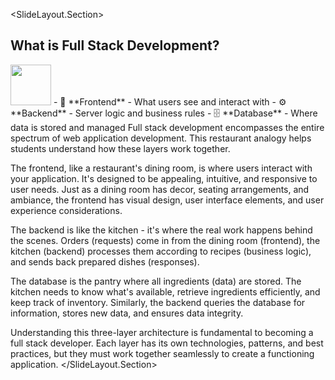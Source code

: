 
<SlideLayout.Section>
## What is Full Stack Development?

<FlexBox flexDirection="row">
  <Image height="65vh" src="https://ctp-presentation-media.s3.us-east-2.amazonaws.com/Full+Stack+Web+Development+-+visual+selection.svg" />

<FlexBox flexDirection="column" alignItems="flex-start">
  - 🎨 **Frontend** - What users see and interact with
  - ⚙️ **Backend** - Server logic and business rules
  - 🗄️ **Database** - Where data is stored and managed
</FlexBox>
</FlexBox>

<Notes>
Full stack development encompasses the entire spectrum of web application development. This restaurant analogy helps students understand how these layers work together.

The frontend, like a restaurant's dining room, is where users interact with your application. It's designed to be appealing, intuitive, and responsive to user needs. Just as a dining room has decor, seating arrangements, and ambiance, the frontend has visual design, user interface elements, and user experience considerations.

The backend is like the kitchen - it's where the real work happens behind the scenes. Orders (requests) come in from the dining room (frontend), the kitchen (backend) processes them according to recipes (business logic), and sends back prepared dishes (responses).

The database is the pantry where all ingredients (data) are stored. The kitchen needs to know what's available, retrieve ingredients efficiently, and keep track of inventory. Similarly, the backend queries the database for information, stores new data, and ensures data integrity.

Understanding this three-layer architecture is fundamental to becoming a full stack developer. Each layer has its own technologies, patterns, and best practices, but they must work together seamlessly to create a functioning application.
</Notes>
</SlideLayout.Section>